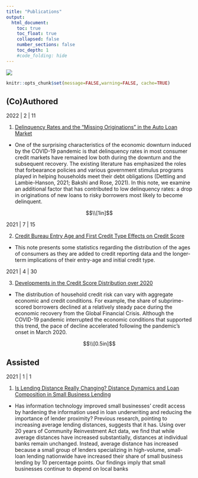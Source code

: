 ```yaml
---
title: "Publications"
output:
  html_document:
    toc: true
    toc_float: true
    collapsed: false
    number_sections: false
    toc_depth: 1
    #code_folding: hide
---
```

</div>
<div class="col-sm-6">
<a href = "https://github.com/lmnathe/LucasNathe">
![](images\papers.jpg)
</a>
</div>
```r
knitr::opts_chunk$set(message=FALSE,warning=FALSE, cache=TRUE)
```


##  (Co)Authored

2022 | 2 | 11

1. [Delinquency Rates and the “Missing Originations” in the Auto Loan Market](https://www.federalreserve.gov/econres/notes/feds-notes/delinquency-rates-and-the-missing-originations-in-the-auto-loan-market-20220211.htm)
- One of the surprising characteristics of the economic downturn induced by the COVID-19 pandemic is that delinquency rates in most consumer credit markets have remained low both during the downturn and the subsequent recovery. The existing literature has emphasized the roles that forbearance policies and various government stimulus programs played in helping households meet their debt obligations (Dettling and Lambie-Hanson, 2021; Bakshi and Rose, 2021). In this note, we examine an additional factor that has contributed to low delinquency rates: a drop in originations of new loans to risky borrowers most likely to become delinquent.

$$\\[1in]$$

2021 | 7 | 15

2. [Credit Bureau Entry Age and First Credit Type Effects on Credit Score](https://www.federalreserve.gov/econres/notes/feds-notes/does-the-age-at-which-a-consumer-gets-their-first-credit-matter-20210715.htm)
- This note presents some statistics regarding the distribution of the ages of consumers as they are added to credit reporting data and the longer-term implications of their entry-age and initial credit type.

2021 | 4 | 30 

3. [Developments in the Credit Score Distribution over 2020](https://www.federalreserve.gov/econres/notes/feds-notes/developments-in-the-credit-score-distribution-over-2020-20210430.htm)
- The distribution of household credit risk can vary with aggregate economic and credit conditions. For example, the share of subprime-scored borrowers declined at a relatively steady pace during the economic recovery from the Global Financial Crisis. Although the COVID-19 pandemic interrupted the economic conditions that supported this trend, the pace of decline accelerated following the pandemic’s onset in March 2020.


$$\\[0.5in]$$

##  Assisted

2021 | 1 | 1 

1. [Is Lending Distance Really Changing? Distance Dynamics and Loan Composition in Small Business Lending](https://www.federalreserve.gov/econres/feds/files/2021011pap.pdf)
- Has information technology improved small businesses’ credit access by hardening the information used in loan underwriting and reducing the importance of lender proximity? Previous research, pointing to increasing average lending distances, suggests that it has. Using over 20 years of Community Reinvestment Act data, we find that while average distances have increased substantially, distances at individual banks remain unchanged. Instead, average distance has increased because a small group of lenders specializing in high-volume, small-loan lending nationwide have increased their share of small business lending by 10 percentage points. Our findings imply that small businesses continue to depend on local banks
